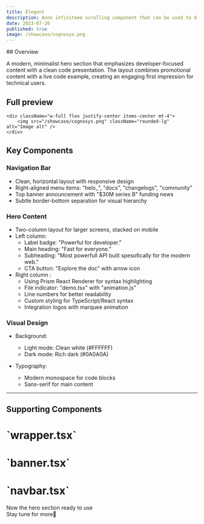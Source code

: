 ```yaml
---
title: Elegent
description: Annn infiniteee scrolling component that can be used to display text, images, or videos.
date: 2023-07-26
published: true
image: /showcase/cognosys.png
---
```


<ComponentPreview name="saas-hero-three" />

<div className="py-12 px-20">
## Overview

A modern, minimalist hero section that emphasizes developer-focused content with a clean code presentation. The layout combines promotional content with a live code example, creating an engaging first impression for technical users.

## Full preview
    <div className="w-full flex justify-center items-center mt-4">
        <img src="/showcase/cognosys.png" className="rounded-lg" alt="Image alt" />
    </div>


## Key Components

### Navigation Bar

- Clean, horizontal layout with responsive design
- Right-aligned menu items: "helo\_", "docs", "changelogs", "community"
- Top banner announcement with "$30M series B" funding news
- Subtle border-bottom separation for visual hierarchy

### Hero Content

- Two-column layout for larger screens, stacked on mobile
- Left column:
  - Label badge: "Powerful for developer."
  - Main heading: "Fast for everyone."
  - Subheading: "Most powerfull API built spesofically for the modern web."
  - CTA button: "Explore the doc" with arrow icon
- Right column :
  - Using Prism React Renderer for syntax highlighting
  - File indicator: "demo.tsx" with "animation.js"
  - Line numbers for better readability
  - Custom styling for TypeScript/React syntax
  - Integration logos with marquee animation

### Visual Design

- Background:

  - Light mode: Clean white (#FFFFFF)
  - Dark mode: Rich dark (#0A0A0A)

- Typography:
  - Modern monospace for code blocks
  - Sans-serif for main content

<hr />

## Supporting Components

<h1 className="mt-2">`wrapper.tsx`</h1>

<ComponentSource name="saas-hero-three-wrapper" />

<h1>`banner.tsx`</h1>

<ComponentSource name="saas-hero-three-banner" />

<h1>`navbar.tsx`</h1>

<ComponentSource name="saas-hero-three-navbar" />
</div>

<div className="py-12 px-20">

Now the hero section ready to use<br/>
Stay tune for more🚀

</div>
